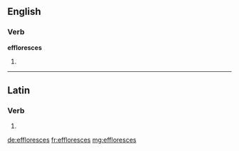 ==English==

===Verb===
'''effloresces'''

# {{third-person singular of|effloresce}}

----

==Latin==

===Verb===
{{la-verb-form|efflōrēscēs}}

# {{conjugation of|effloresco|efflōrēscō|2|s|fut|act|ind|lang=la}}

[[de:effloresces]]
[[fr:effloresces]]
[[mg:effloresces]]